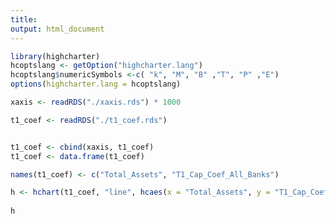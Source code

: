 ```yaml
---
title:
output: html_document
---
```

```r

library(highcharter)
hcoptslang <- getOption("highcharter.lang")
hcoptslang$numericSymbols <-c( "k", "M", "B" ,"T", "P" ,"E")
options(highcharter.lang = hcoptslang)

xaxis <- readRDS("./xaxis.rds") * 1000

t1_coef <- readRDS("./t1_coef.rds")


t1_coef <- cbind(xaxis, t1_coef)
t1_coef <- data.frame(t1_coef)

names(t1_coef) <- c("Total_Assets", "T1_Cap_Coef_All_Banks")

h <- hchart(t1_coef, "line", hcaes(x = "Total_Assets", y = "T1_Cap_Coef_All_Banks")) %>% hc_yAxis(max = 1000) %>% hc_yAxis(min = -1000) %>% hc_add_theme(hc_theme_economist()) %>% hc_title(text = "Effect on % Change in SB Loans") %>% hc_subtitle(text = "$250,000 to $1M SB Loans:  All Banks") %>% hc_credits(text = "https://github.com/Matt-Brigida/FFIEC_Call_Reports", href = "https://github.com/Matt-Brigida/FFIEC_Call_Reports", enabled = TRUE) %>% hc_tooltip(crosshairs = TRUE, backgroundColor = "#FCFFC5", shared = TRUE, borderWidth = 5) %>%  hc_exporting(enabled = TRUE)
 
h
```
